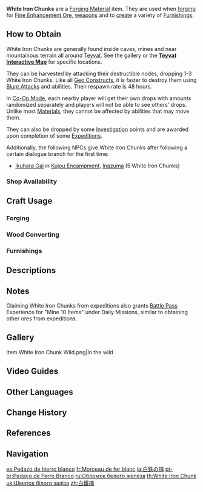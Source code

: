 {{Item Infobox
|id           = 101002
|image        = Item White Iron Chunk.png
|type         = Forging Ores
|group        = Forging Materials
|group2       = Furnishing Materials
|invCategory  = Materials
|description  = Skilled hands can make this into something brilliant.
|source1      = Found in the wild
|source2      = {{Sold By}}
|source3      = [[Expeditions]] (Whispering Woods, Dadaupa Gorge and Yaoguang Shoal)
|source4      = [[Investigation]]
}}
'''White Iron Chunks''' are a [[Forging Material]] item. They are used when [[forging]] for [[Fine Enhancement Ore]], [[weapons]] and to [[Creation|create]] a variety of [[Furnishings]].

==How to Obtain==
White Iron Chunks are generally found inside caves, mines and near mountainous terrain all around [[Teyvat]]. See the gallery or the '''[https://webstatic-sea.mihoyo.com/app/ys-map-sea/index.html#/map/2?shown_types=15 Teyvat Interactive Map]''' for specific locations.

They can be harvested by attacking their destructible nodes, dropping 1-3 White Iron Chunks. Like all [[Geo Constructs]], it is faster to destroy them using [[Blunt Attack]]s and {{Geo}} abilities. Their respawn rate is 48 hours.

In [[Co-Op Mode]], each nearby player will get their own drops with amounts randomized separately and players will not be able to see others' drops. Unlike most [[Materials]], they cannot be affected by {{Anemo}} abilities that may move them.

They can also be dropped by some [[Investigation]] points and are awarded upon completion of some [[Expeditions]].

Additionally, the following NPCs give White Iron Chunks after following a certain dialogue branch for the first time:
*[[Ikuhara Gai]] in [[Kujou Encampment]], [[Inazuma]] (5 White Iron Chunks)

===Shop Availability===
{{Shop Availability}}

==Craft Usage==
===Forging===
{{Craft Usage|category=Forging}}

===Wood Converting===
{{Craft Usage|category=Wood}}

===Furnishings===
{{Craft Usage|category=Furnishings}}

==Descriptions==
{{Description|This white iron ore can be turned into a variety of splendid items in the hands of a skilled craftsman. It is suffused with memories of battles fought across the land, which makes it a great material for crafting weapons.}}

==Notes==
Claiming White Iron Chunks from expeditions also grants [[Battle Pass]] Experience for "Mine 10 Items" under Daily Missions, similar to obtaining other ores from expeditions.

==Gallery==
<gallery>
Item White Iron Chunk Wild.png|In the wild
</gallery>

==Video Guides==
{{EVT
|video1   = https://youtu.be/vGqHzxnoN3Y
|caption1 = Farm Guide
}}

==Other Languages==
{{Other Languages
|default_hidden = 1
|en      = White Iron Chunk
|zhs     = 白铁块
|zhs_rm  = Báitiě Kuài
|zht     = 白鐵塊
|zht_rm  = Báitiě Kuài
|ja      = 白鉄の塊
|ja_rm   = Shirotetsu no Katamari<ref>{{Ref/Quest|Truth in the Stones|note=Japanese Voice-Over}}</ref>
|ko      = {{tt|백철|白鐵}}
|ko_rm   = Baekcheol
|es      = Pedazo de hierro blanco
|fr      = Morceau de fer blanc
|ru      = Обломок белого железа
|th      = White Iron Chunk
|vi      = Mảnh Sắt Trắng
|de      = Brocken weißes Eisen
|id      = White Iron Chunk
|pt      = Pedaço de Ferro Branco
|tr      = Beyaz Demir Parçası
|it      = Pezzo di ferro bianco
}}

==Change History==
{{Change History|1.0}}

==References==
{{Reflist}}

==Navigation==
{{Material Navbox|type=Crafting Materials}}

[[es:Pedazo de hierro blanco]]
[[fr:Morceau de fer blanc]]
[[ja:白鉄の塊]]
[[pt-br:Pedaço de Ferro Branco]]
[[ru:Обломок белого железа]]
[[th:White Iron Chunk]]
[[uk:Шматок білого заліза]]
[[zh:白鐵塊]]